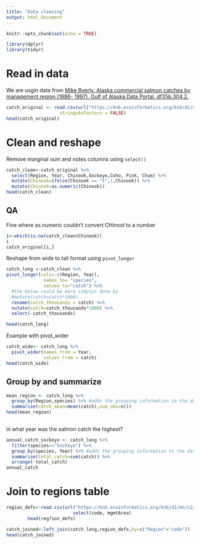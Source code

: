 ```yaml
---
title: "Data cleaning"
output: html_document
---
```


```r
knitr::opts_chunk$set(echo = TRUE)
```

```r
library(dplyr)
library(tidyr)
```

# Read in data

We are usgin data from [Mike Byerly. Alaska commercial salmon catches by management region (1886- 1997). Gulf of Alaska Data Portal. df35b.304.2.](https://knb.ecoinformatics.org/view/df35b.304.2)

```r
catch_original <- read.csv(url("https://knb.ecoinformatics.org/knb/d1/mn/v2/object/df35b.302.1", method = "libcurl"),
                    stringsAsFactors = FALSE)
head(catch_original)
```



# Clean and reshape

Remove marginal sum and notes columns using `select()`

```r
catch_clean<-catch_original %>% 
  select(Region, Year, Chinook,Sockeye,Coho, Pink, Chum) %>% 
  mutate(Chinook=ifelse(Chinook == "I",1,Chinook)) %>% 
  mutate(Chinook=as.numeric(Chinook))
head(catch_clean)
```
## QA
Fine where as.numeric couldn't convert CHinool to a number
```r
i<-which(is.na(catch_clean$Chinook))
i
catch_original[i,]
```
Reshape from wide to tall format using `pivot_longer`

```r
catch_long <-catch_clean %>% 
pivot_longer(cols=-c(Region, Year),
              names_to= "species",
              values_to="catch") %>% 
  #the below could be more simplys done by
  #mutate(catch=catch*1000)
  rename(catch_thousands = catch) %>% 
  nutate(catch=catch_thousands*1000) %>% 
  select(-catch_thousands)

head(catch_long)
```

Example with pivot_wider

```r
catch_wide<- catch_long %>% 
  pivot_wider(names_from = Year,
              values_from = catch)
head(catch_wide)
```


## Group by and summarize

```r
mean_region <- catch_long %>% 
  group_by(Region,species) %>% #adds the grouping information to the data
  summarise(catch_mean=mean(catch),num_obs=n())
head(mean_region)
  
```
in what year was the salmon catch the highest?
```r
annual_catch_sockeye <- catch_long %>% 
  filter(species=="Sockeye") %>% 
  group_by(species, Year) %>% #adds the grouping information to the data
  summarise(total_catch=sum(catch)) %>% 
  arrange(-total_catch)
annual_catch
```


# Join to regions table
```r
region_defs<-read.csv(url("https://knb.ecoinformatics.org/knb/d1/mn/v2/object/df35b.303.1", method = "libcurl"), stringsAsFactors = F) %>% 
                         select(code, mgmtArea)
        head(reg?ion_defs)               
```
```r
catch_joined<-left_join(catch_long,region_defs,by=c("Region"="code"))
head(catch_joined)
```

